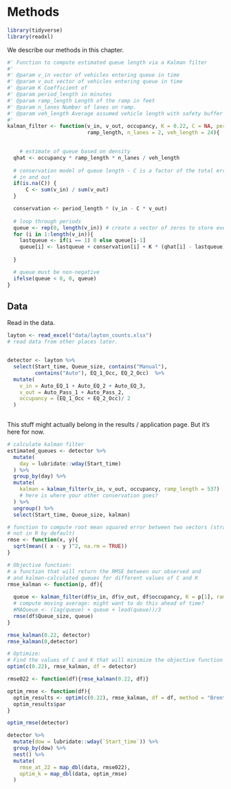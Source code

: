 # Methods
```r
library(tidyverse)
library(readxl)
```

We describe our methods in this chapter.


```r
#' Function to compute estimated queue length via a Kalman filter
#'
#' @param v_in vector of vehicles entering queue in time 
#' @param v_out vector of vehicles entering queue in time 
#' @param K Coefficient of 
#' @param period_length in minutes
#' @param ramp_length Length of the ramp in feet
#' @param n_lanes Number of lanes on ramp.
#' @param veh_length Average assumed vehicle length with safety buffer
#' 
kalman_filter <- function(v_in, v_out, occupancy, K = 0.22, C = NA, period_length = 1,
                          ramp_length, n_lanes = 2, veh_length = 24){
  

    # estimate of queue based on density
  qhat <- occupancy * ramp_length * n_lanes / veh_length
  
  # conservation model of queue length - C is a factor of the total error between
  # in and out
  if(is.na(C)) {
      C <- sum(v_in) / sum(v_out)
  }

  conservation <- period_length * (v_in - C * v_out)
  
  # loop through periods
  queue <- rep(0, length(v_in)) # create a vector of zeros to store everything
  for (i in 1:length(v_in)){
    lastqueue <- if(i == 1) 0 else queue[i-1]
    queue[i] <- lastqueue + conservation[i] + K * (qhat[i] - lastqueue)
    
  }

  # queue must be non-negative
  ifelse(queue < 0, 0, queue)
}
```


## Data
Read in the data. 

```r
layton <- read_excel("data/layton_counts.xlsx")
# read data from other places later.


detector <- layton %>%
  select(Start_time, Queue_size, contains("Manual"),
         contains("Auto"), EQ_1_Occ, EQ_2_Occ)  %>%
  mutate(
    v_in = Auto_EQ_1 + Auto_EQ_2 + Auto_EQ_3,
    v_out = Auto_Pass_1 + Auto_Pass_2,
    occupancy = (EQ_1_Occ + EQ_2_Occ)/ 2
  )
  
```


This stuff might actually belong in the results / application page. But it's
here for now.

```r
# calculate kalman filter
estimated_queues <- detector %>%
  mutate(
    day = lubridate::wday(Start_time)
  ) %>%
  group_by(day) %>%
  mutate(
    kalman = kalman_filter(v_in, v_out, occupancy, ramp_length = 537)
    # here is where your other conservation goes? 
  ) %>%
  ungroup() %>%
  select(Start_time, Queue_size, kalman)
```


```r
# function to compute root mean squared error between two vectors (strangely
# not in R by default)
rmse <- function(x, y){
  sqrt(mean(( x - y )^2, na.rm = TRUE))
}
```


```r
# Objective function: 
# a function that will return the RMSE between our observed and 
# and kalman-calculated queues for different values of C and K
rmse_kalman <- function(p, df){
  
  queue <- kalman_filter(df$v_in, df$v_out, df$occupancy, K = p[1], ramp_length = 537)
  # compute moving average: might want to do this ahead of time?
  #MAQueue <- (lag(queue) + queue + lead(queue))/3
  rmse(df$Queue_size, queue)
}

rmse_kalman(0.22, detector)
rmse_kalman(0,detector)

# Optimize:
# Find the values of C and K that will minimize the objective function
optim(c(0.22), rmse_kalman, df = detector)
```
```r
rmse022 <- function(df){rmse_kalman(0.22, df)}

optim_rmse <- function(df){
  optim_results <- optim(c(0.22), rmse_kalman, df = df, method = "Brent", lower = -10, upper = 10)
  optim_results$par
}

optim_rmse(detector)

detector %>%
  mutate(dow = lubridate::wday(`Start_time`)) %>%
  group_by(dow) %>%
  nest() %>%
  mutate(
    rmse_at_22 = map_dbl(data, rmse022),
    optim_k = map_dbl(data, optim_rmse)
  )
```

